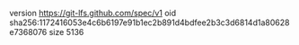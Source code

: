 version https://git-lfs.github.com/spec/v1
oid sha256:1172416053e4c6b6197e91b1ec2b891d4bdfee2b3c3d6814d1a80628e7368076
size 5136
